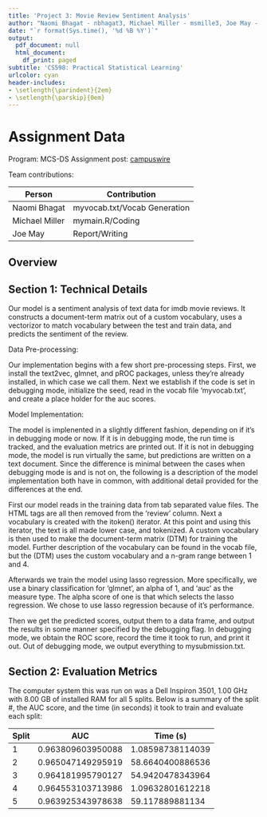 ```yaml
---
title: 'Project 3: Movie Review Sentiment Analysis'
author: "Naomi Bhagat - nbhagat3, Michael Miller - msmille3, Joe May - jemay3"
date: "`r format(Sys.time(), '%d %B %Y')`"
output:
  pdf_document: null
  html_document:
    df_print: paged
subtitle: 'CS598: Practical Statistical Learning'
urlcolor: cyan
header-includes:
- \setlength{\parindent}{2em}
- \setlength{\parskip}{0em}
---
```


# Assignment Data

Program: MCS-DS
Assignment post: [campuswire](https://campuswire.com/c/G06C55090/feed/601)


Team contributions:

| Person         | Contribution                                |
|----------------|---------------------------------------------|
| Naomi Bhagat   | myvocab.txt/Vocab Generation                |
| Michael Miller | mymain.R/Coding                             |
| Joe May        | Report/Writing                              |

## Overview

## Section 1: Technical Details

Our model is a sentiment analysis of text data for imdb movie reviews. It constructs a document-term matrix out of a custom vocabulary, uses a vectorizor to match vocabulary between the test and train data, and predicts the sentiment of the review.

Data Pre-processing:

Our implementation begins with a few short pre-processing steps. First, we install the text2vec, glmnet, and pROC packages, unless they're already installed, in which case we call them. Next we establish if the code is set in debugging mode, initialize the seed, read in the vocab file 'myvocab.txt', and create a place holder for the auc scores.

Model Implementation:

The model is implenented in a slightly different fashion, depending on if it's in debugging mode or now. If it is in debugging mode, the run time is tracked, and the evaluation metrics are printed out. If it is not in debugging mode, the model is run virtually the same, but predictions are written on a text document. Since the difference is minimal between the cases when debugging mode is and is not on, the following is a description of the model implementation both have in common, with additional detail provided for the differences at the end.

First our model reads in the training data from tab separated value files. The HTML tags are all then removed from the 'review' column. Next a vocabulary is created with the itoken() iterator. At this point and using this iterator, the text is all made lower case, and tokenized. A custom vocabulary is then used to make the document-term matrix (DTM) for training the model. Further description of the vocabulary can be found in the vocab file, but the (DTM) uses the custom vocabulary and a n-gram range between 1 and 4. 

Afterwards we train the model using lasso regression. More specifically, we use a binary classification for 'glmnet', an alpha of 1, and 'auc' as the measure type. The alpha score of one is that which selects the lasso regression. We chose to use lasso regression because of it's performance.

Then we get the predicted scores, output them to a data frame, and output the results in some manner specified by the debugging flag. In debugging mode, we obtain the ROC score, record the time it took to run, and print it out. Out of debugging mode, we output everything to mysubmission.txt.

    
## Section 2: Evaluation Metrics

The computer system this was run on was a Dell Inspiron 3501, 1.00 GHz with 8.00 GB of installed RAM for all 5 splits. Below is a summary of the split #, the AUC score, and the time (in seconds) it took to train and evaluate each split:

        
| Split	| AUC               | Time (s)          | 
|-------|-------------------|-------------------|
| 1	    | 0.963809603950088 | 1.08598738114039  |
| 2	    | 0.965047149295919 | 58.6640400886536  |
| 3	    | 0.964181995790127 | 54.9420478343964  |
| 4	    | 0.964553103713986 | 1.09632801612218  |
| 5	    | 0.963925343978638 | 59.117889881134   |



